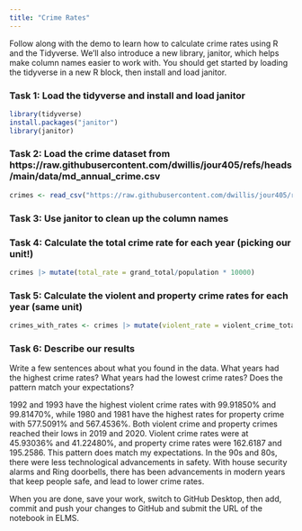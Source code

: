 ```yaml
---
title: "Crime Rates"
---
```


Follow along with the demo to learn how to calculate crime rates using R and the Tidyverse. We'll also introduce a new library, janitor, which helps make column names easier to work with. You should get started by loading the tidyverse in a new R block, then install and load janitor.

### Task 1: Load the tidyverse and install and load janitor

```r
library(tidyverse)
install.packages("janitor")
library(janitor)
```



### Task 2: Load the crime dataset from https://raw.githubusercontent.com/dwillis/jour405/refs/heads/main/data/md_annual_crime.csv

```r
crimes <- read_csv("https://raw.githubusercontent.com/dwillis/jour405/refs/heads/main/data/md_annual_crime.csv") |> clean_names()
```


### Task 3: Use janitor to clean up the column names



### Task 4: Calculate the total crime rate for each year (picking our unit!)

```r
crimes |> mutate(total_rate = grand_total/population * 10000)
```



### Task 5: Calculate the violent and property crime rates for each year (same unit)

```r
crimes_with_rates <- crimes |> mutate(violent_rate = violent_crime_total/population * 10000, property_rate = property_crime_total/population * 10000)
```



### Task 6: Describe our results

Write a few sentences about what you found in the data. What years had the highest crime rates? What years had the lowest crime rates? Does the pattern match your expectations?

1992 and 1993 have the highest violent crime rates with 99.91850% and 99.81470%, while 1980 and 1981 have the highest rates for property crime with 577.5091% and 567.4536%. Both violent crime and property crimes reached their lows in 2019 and 2020. Violent crime rates were at 45.93036% and 41.22480%, and property crime rates were 162.6187 and 195.2586. This pattern does match my expectations. In the 90s and 80s, there were less technological advancements in safety. With house security alarms and Ring doorbells, there has been advancements in modern years that keep people safe, and lead to lower crime rates. 


When you are done, save your work, switch to GitHub Desktop, then add, commit and push your changes to GitHub and submit the URL of the notebook in ELMS.

